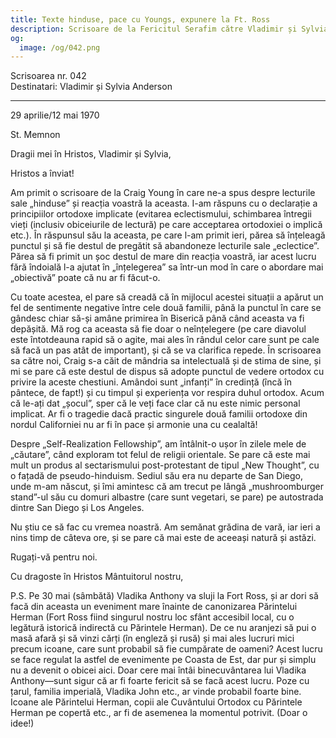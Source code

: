```yaml
---
title: Texte hinduse, pace cu Youngs, expunere la Ft. Ross
description: Scrisoare de la Fericitul Serafim către Vladimir și Sylvia Anderson.
og:
  image: /og/042.png
---
```


<div style={{textAlign:'right', fontFamily:'monospace'}}>Scrisoarea nr. 042</div>
<div style={{textAlign:'left', fontFamily:'monospace'}}>Destinatari: Vladimir și Sylvia Anderson</div>

---

29 aprilie/12 mai 1970

St. Memnon

Dragii mei în Hristos, Vladimir și Sylvia,

Hristos a înviat!

Am primit o scrisoare de la Craig Young în care ne-a spus despre lecturile sale „hinduse” și reacția voastră la aceasta. I-am răspuns cu o declarație a principiilor ortodoxe implicate (evitarea eclectismului, schimbarea întregii vieți (inclusiv obiceiurile de lectură) pe care acceptarea ortodoxiei o implică etc.). În răspunsul său la aceasta, pe care l-am primit ieri, părea să înțeleagă punctul și să fie destul de pregătit să abandoneze lecturile sale „eclectice”. Părea să fi primit un șoc destul de mare din reacția voastră, iar acest lucru fără îndoială l-a ajutat în „înțelegerea” sa într-un mod în care o abordare mai „obiectivă” poate că nu ar fi făcut-o.

Cu toate acestea, el pare să creadă că în mijlocul acestei situații a apărut un fel de sentimente negative între cele două familii, până la punctul în care se gândesc chiar să-și amâne primirea în Biserică până când aceasta va fi depășită. Mă rog ca aceasta să fie doar o neînțelegere (pe care diavolul este întotdeauna rapid să o agite, mai ales în rândul celor care sunt pe cale să facă un pas atât de important), și că se va clarifica repede. În scrisoarea sa către noi, Craig s-a căit de mândria sa intelectuală și de stima de sine, și mi se pare că este destul de dispus să adopte punctul de vedere ortodox cu privire la aceste chestiuni. Amândoi sunt „infanți” în credință (încă în pântece, de fapt!) și cu timpul și experiența vor respira duhul ortodox. Acum că le-ați dat „șocul”, sper că le veți face clar că nu este nimic personal implicat. Ar fi o tragedie dacă practic singurele două familii ortodoxe din nordul Californiei nu ar fi în pace și armonie una cu cealaltă!

Despre „Self-Realization Fellowship”, am întâlnit-o ușor în zilele mele de „căutare”, când exploram tot felul de religii orientale. Se pare că este mai mult un produs al sectarismului post-protestant de tipul „New Thought”, cu o fațadă de pseudo-hinduism. Sediul său era nu departe de San Diego, unde m-am născut, și îmi amintesc că am trecut pe lângă „mushroomburger stand”-ul său cu domuri albastre (care sunt vegetari, se pare) pe autostrada dintre San Diego și Los Angeles.

Nu știu ce să fac cu vremea noastră. Am semănat grădina de vară, iar ieri a nins timp de câteva ore, și se pare că mai este de aceeași natură și astăzi.

Rugați-vă pentru noi.

Cu dragoste în Hristos Mântuitorul nostru,

P.S. Pe 30 mai (sâmbătă) Vladika Anthony va sluji la Fort Ross, și ar dori să facă din aceasta un eveniment mare înainte de canonizarea Părintelui Herman (Fort Ross fiind singurul nostru loc sfânt accesibil local, cu o legătură istorică indirectă cu Părintele Herman). De ce nu aranjezi să pui o masă afară și să vinzi cărți (în engleză și rusă) și mai ales lucruri mici precum icoane, care sunt probabil să fie cumpărate de oameni? Acest lucru se face regulat la astfel de evenimente pe Coasta de Est, dar pur și simplu nu a devenit o obicei aici. Doar cere mai întâi binecuvântarea lui Vladika Anthony—sunt sigur că ar fi foarte fericit să se facă acest lucru. Poze cu țarul, familia imperială, Vladika John etc., ar vinde probabil foarte bine. Icoane ale Părintelui Herman, copii ale Cuvântului Ortodox cu Părintele Herman pe copertă etc., ar fi de asemenea la momentul potrivit. (Doar o idee!)
